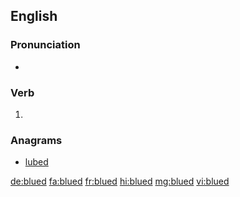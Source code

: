 ==English==

===Pronunciation===
* {{IPA|/bluːd/|lang=en}}

===Verb===
{{head|en|verb form}}

# {{en-past of|blue}}

===Anagrams===
* [[lubed#English|lubed]]

[[de:blued]]
[[fa:blued]]
[[fr:blued]]
[[hi:blued]]
[[mg:blued]]
[[vi:blued]]